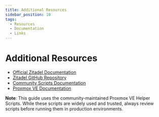 ```yaml
---
title: Additional Resources
sidebar_position: 10
tags:
  - Resources
  - Documentation
  - Links
---
```


# Additional Resources

- [Official Zitadel Documentation](https://zitadel.com/docs)
- [Zitadel GitHub Repository](https://github.com/zitadel/zitadel)
- [Community Scripts Documentation](https://community-scripts.github.io/ProxmoxVE/)
- [Proxmox VE Documentation](https://pve.proxmox.com/pve-docs/)

**Note**: This guide uses the community-maintained Proxmox VE Helper Scripts. While these scripts are widely used and trusted, always review scripts before running them in production environments.